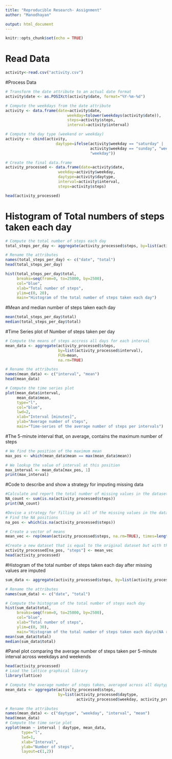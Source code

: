 ---
title: "Reproducible Research- Assignment"
author: "Manodhayan"

output: html_document
---

```{r setup, include=FALSE}
knitr::opts_chunk$set(echo = TRUE)
```
# Read Data
```{r}
activity<-read.csv("activity.csv")
```
#Process Data
```{r}
# Transform the date attribute to an actual date format
activity$date <- as.POSIXct(activity$date, format="%Y-%m-%d")

# Compute the weekdays from the date attribute
activity <- data.frame(date=activity$date, 
                           weekday=tolower(weekdays(activity$date)), 
                           steps=activity$steps, 
                           interval=activity$interval)

# Compute the day type (weekend or weekday)
activity <- cbind(activity, 
                      daytype=ifelse(activity$weekday == "saturday" | 
                                     activity$weekday == "sunday", "weekend", 
                                     "weekday"))

# Create the final data.frame
activity_processed <- data.frame(date=activity$date, 
                       weekday=activity$weekday, 
                       daytype=activity$daytype, 
                       interval=activity$interval,
                       steps=activity$steps)

head(activity_processed)
```
# Histogram of Total numbers of steps taken each day
```{r}
# Compute the total number of steps each day
total_steps_per_day <- aggregate(activity_processed$steps, by=list(activity_processed$date), FUN=sum, na.rm=TRUE)

# Rename the attributes
names(total_steps_per_day) <- c("date", "total")
head(total_steps_per_day)
```
```{r echo=TRUE}
hist(total_steps_per_day$total, 
     breaks=seq(from=0, to=25000, by=2500),
     col="blue", 
     xlab="Total number of steps", 
     ylim=c(0, 20), 
     main="Histogram of the total number of steps taken each day")
```

#Mean and median number of steps taken each day
```{r}
mean(total_steps_per_day$total)
median(total_steps_per_day$total)

```
#Time Series plot of Number of steps taken per day
```{r echo=TRUE}
# Compute the means of steps accross all days for each interval
mean_data <- aggregate(activity_processed$steps, 
                       by=list(activity_processed$interval), 
                       FUN=mean, 
                       na.rm=TRUE)

# Rename the attributes
names(mean_data) <- c("interval", "mean")
head(mean_data)

# Compute the time series plot
plot(mean_data$interval, 
     mean_data$mean, 
     type="l", 
     col="blue", 
     lwd=2, 
     xlab="Interval [minutes]", 
     ylab="Average number of steps", 
     main="Time-series of the average number of steps per intervals")
```
#The 5-minute interval that, on average, contains the maximum number of steps
```{r}
# We find the position of the maximum mean
max_pos <- which(mean_data$mean == max(mean_data$mean))

# We lookup the value of interval at this position
max_interval <- mean_data[max_pos, 1]
print(max_interval)
```
#Code to describe and show a strategy for imputing missing data
```{r}
#Calculate and report the total number of missing values in the dataset (i.e. the total number of rows with NA's)
NA_count <- sum(is.na(activity_processed$steps))
print(NA_count)

#Devise a strategy for filling in all of the missing values in the dataset. The strategy does not need to be sophisticated. For example, you could use the mean/median for that day, or the mean for that 5-minute interval, etc.
# Find the NA positions
na_pos <- which(is.na(activity_processed$steps))

# Create a vector of means
mean_vec <- rep(mean(activity_processed$steps, na.rm=TRUE), times=length(na_pos))

#Create a new dataset that is equal to the original dataset but with the missing data filled in
activity_processed[na_pos, "steps"] <- mean_vec
head(activity_processed)

```
#Histogram of the total number of steps taken each day after missing values are imputed
```{r}
sum_data <- aggregate(activity_processed$steps, by=list(activity_processed$date), FUN=sum)

# Rename the attributes
names(sum_data) <- c("date", "total")

# Compute the histogram of the total number of steps each day
hist(sum_data$total, 
     breaks=seq(from=0, to=25000, by=2500),
     col="blue", 
     xlab="Total number of steps", 
     ylim=c(0, 30), 
     main="Histogram of the total number of steps taken each day\n(NA replaced by mean value)")
mean(sum_data$total)
median(sum_data$total)

```
#Panel plot comparing the average number of steps taken per 5-minute interval across weekdays and weekends
```{r}
head(activity_processed)
# Load the lattice graphical library
library(lattice)

# Compute the average number of steps taken, averaged across all daytype variable
mean_data <- aggregate(activity_processed$steps, 
                       by=list(activity_processed$daytype, 
                               activity_processed$weekday, activity_processed$interval), mean)

# Rename the attributes
names(mean_data) <- c("daytype", "weekday", "interval", "mean")
head(mean_data)
# Compute the time serie plot
xyplot(mean ~ interval | daytype, mean_data, 
       type="l", 
       lwd=1, 
       xlab="Interval", 
       ylab="Number of steps", 
       layout=c(1,2))
```
